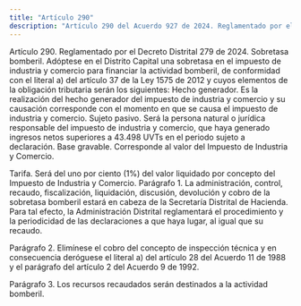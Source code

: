 ```yaml
---
title: "Artículo 290"
description: "Artículo 290 del Acuerdo 927 de 2024. Reglamentado por el Decreto Distrital 279 de 2024."
---
```


Artículo 290. Reglamentado por el Decreto Distrital 279 de 2024. Sobretasa bomberil. Adóptese en el Distrito Capital una sobretasa en el impuesto de industria y comercio para financiar la actividad bomberil, de conformidad con el literal a) del artículo 37 de la Ley 1575 de 2012 y cuyos elementos de la obligación tributaria serán los siguientes:
Hecho generador. Es la realización del hecho generador del impuesto de industria y comercio y su causación corresponde con el momento en que se causa el impuesto de industria y comercio.
Sujeto pasivo. Será la persona natural o jurídica responsable del impuesto de industria y comercio, que haya generado ingresos netos superiores a 43.498 UVTs en el periodo sujeto a declaración.
Base gravable. Corresponde al valor del Impuesto de Industria y Comercio.
 
Tarifa. Será del uno por ciento (1%) del valor liquidado por concepto del Impuesto de Industria y Comercio.
Parágrafo 1. La administración, control, recaudo, fiscalización, liquidación, discusión, devolución y cobro de la sobretasa bomberil estará en cabeza de la Secretaría Distrital de Hacienda. Para tal efecto, la Administración Distrital reglamentará el procedimiento y la periodicidad de las declaraciones a que haya lugar, al igual que su recaudo.
 
Parágrafo 2. Elimínese el cobro del concepto de inspección técnica y en consecuencia deróguese el literal a) del artículo 28 del Acuerdo 11 de 1988 y el parágrafo del artículo 2 del Acuerdo 9 de 1992.
 
Parágrafo 3. Los recursos recaudados serán destinados a la actividad bomberil.